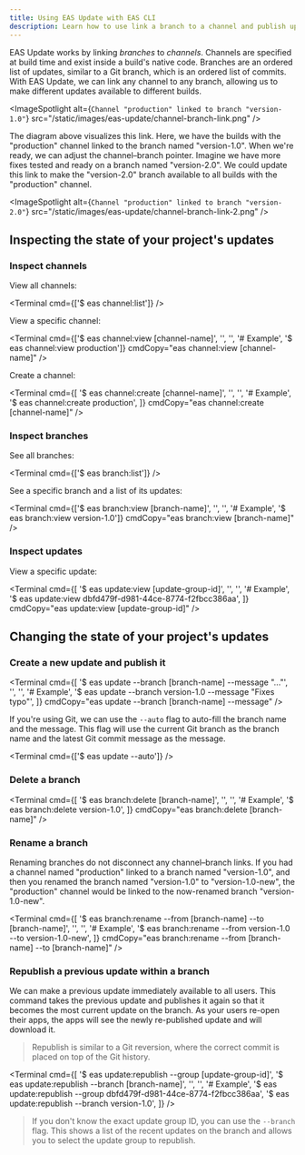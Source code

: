 ```yaml
---
title: Using EAS Update with EAS CLI
description: Learn how to use link a branch to a channel and publish updates with EAS CLI.
---
```



EAS Update works by linking _branches_ to _channels_. Channels are specified at build time and exist inside a build's native code. Branches are an ordered list of updates, similar to a Git branch, which is an ordered list of commits. With EAS Update, we can link any channel to any branch, allowing us to make different updates available to different builds.

<ImageSpotlight
  alt={`Channel "production" linked to branch "version-1.0"`}
  src="/static/images/eas-update/channel-branch-link.png"
/>

The diagram above visualizes this link. Here, we have the builds with the "production" channel linked to the branch named "version-1.0". When we're ready, we can adjust the channel–branch pointer. Imagine we have more fixes tested and ready on a branch named "version-2.0". We could update this link to make the "version-2.0" branch available to all builds with the "production" channel.

<ImageSpotlight
  alt={`Channel "production" linked to branch "version-2.0"`}
  src="/static/images/eas-update/channel-branch-link-2.png"
/>

## Inspecting the state of your project's updates

### Inspect channels

View all channels:

<Terminal cmd={['$ eas channel:list']} />

View a specific channel:

<Terminal
  cmd={['$ eas channel:view [channel-name]', '', '', '# Example', '$ eas channel:view production']}
  cmdCopy="eas channel:view [channel-name]"
/>

Create a channel:

<Terminal
  cmd={[
    '$ eas channel:create [channel-name]',
    '',
    '',
    '# Example',
    '$ eas channel:create production',
  ]}
  cmdCopy="eas channel:create [channel-name]"
/>

### Inspect branches

See all branches:

<Terminal cmd={['$ eas branch:list']} />

See a specific branch and a list of its updates:

<Terminal
  cmd={['$ eas branch:view [branch-name]', '', '', '# Example', '$ eas branch:view version-1.0']}
  cmdCopy="eas branch:view [branch-name]"
/>

### Inspect updates

View a specific update:

<Terminal
  cmd={[
    '$ eas update:view [update-group-id]',
    '',
    '',
    '# Example',
    '$ eas update:view dbfd479f-d981-44ce-8774-f2fbcc386aa',
  ]}
  cmdCopy="eas update:view [update-group-id]"
/>

## Changing the state of your project's updates

### Create a new update and publish it

<Terminal
  cmd={[
    '$ eas update --branch [branch-name] --message "..."',
    '',
    '',
    '# Example',
    '$ eas update --branch version-1.0 --message "Fixes typo"',
  ]}
  cmdCopy="eas update --branch [branch-name] --message"
/>

If you're using Git, we can use the `--auto` flag to auto-fill the branch name and the message. This flag will use the current Git branch as the branch name and the latest Git commit message as the message.

<Terminal cmd={['$ eas update --auto']} />

### Delete a branch

<Terminal
  cmd={[
    '$ eas branch:delete [branch-name]',
    '',
    '',
    '# Example',
    '$ eas branch:delete version-1.0',
  ]}
  cmdCopy="eas branch:delete [branch-name]"
/>

### Rename a branch

Renaming branches do not disconnect any channel–branch links. If you had a channel named "production" linked to a branch named "version-1.0", and then you renamed the branch named "version-1.0" to "version-1.0-new", the "production" channel would be linked to the now-renamed branch "version-1.0-new".

<Terminal
  cmd={[
    '$ eas branch:rename --from [branch-name] --to [branch-name]',
    '',
    '',
    '# Example',
    '$ eas branch:rename --from version-1.0 --to version-1.0-new',
  ]}
  cmdCopy="eas branch:rename --from [branch-name] --to [branch-name]"
/>

### Republish a previous update within a branch

We can make a previous update immediately available to all users. This command takes the previous update and publishes it again so that it becomes the most current update on the branch. As your users re-open their apps, the apps will see the newly re-published update and will download it.

> Republish is similar to a Git reversion, where the correct commit is placed on top of the Git history.

<Terminal
  cmd={[
    '$ eas update:republish --group [update-group-id]',
    '$ eas update:republish --branch [branch-name]',
    '',
    '',
    '# Example',
    '$ eas update:republish --group dbfd479f-d981-44ce-8774-f2fbcc386aa',
    '$ eas update:republish --branch version-1.0',
  ]}
/>

> If you don't know the exact update group ID, you can use the `--branch` flag. This shows a list of the recent updates on the branch and allows you to select the update group to republish.
